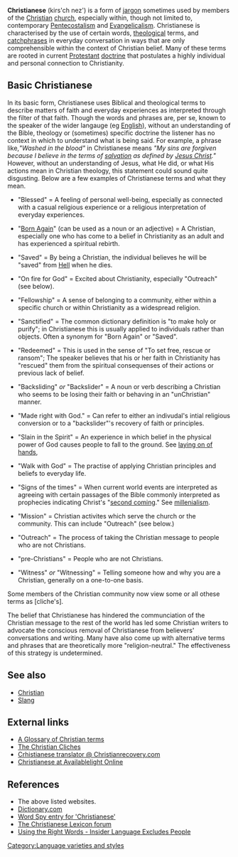 '''Christianese''' (kirs'ch nez') is a form of [[jargon]] sometimes used by members of the [[Christian]] [[church]], especially within, though not limited to, contemporary [[Pentecostalism]] and [[Evangelicalism]]. Christianese is characterised by the use of certain words, [[theological]] terms, and [[catchphrases]] in everyday conversation in ways that are only comprehensible within the context of Christian belief.  Many of these terms are rooted in current [[Protestant]] [[doctrine]] that postulates a highly individual and personal connection to Christianity.

== Basic Christianese ==

In its basic form, Christianese uses Biblical and theological terms to describe matters of faith and everyday experiences as interpreted through the filter of that faith.  Though the words and phrases are, per se, known to the speaker of the wider langauge (eg [[English]]), without an understanding of the Bible, theology or (sometimes) specific doctrine the listener has no context in which to understand what is being said.  For example, a phrase like,''"Washed in the blood"'' in Christianese means ''"My sins are forgiven because I believe in the terms of [[salvation]] as defined by [[Jesus Christ]]."''  However, without an understanding of Jesus, what He did, or what His actions mean in Christian theology, this statement could sound quite disgusting. Below are a few examples of Christianese terms and what they mean.

* "Blessed" = A feeling of personal well-being, especially as connected with a casual religious experience or a religious interpretation of everyday experiences.

* "[[Born Again]]" (can be used as a noun or an adjective) = A Christian, especially one who has come to a belief in Christianity as an adult and has experienced a spiritual rebirth.

* "Saved" = By being a Christian, the individual believes he will be "saved" from [[Hell]] when he dies.

* "On fire for God" = Excited about Christianity, especially "Outreach" (see below).

* "Fellowship" = A sense of belonging to a community, either within a specific church or within Christianity as a widespread religion.

* "Sanctified" = The common dictionary definition is "to make holy or purify";  in Christianese this is usually applied to individuals rather than objects.  Often a synonym for "Born Again" or "Saved".
 
* "Redeemed" = This is used in the sense of "To set free, rescue or ransom"; The speaker believes that his or her faith in Christianity has "rescued" them from the spiritual consequenses of their actions or previous lack of belief.

* "Backsliding" ''or'' "Backslider" = A noun or verb describing a Christian who seems to be losing their faith or behaving in an "unChristian" manner.

* "Made right with God." = Can refer to either an indivudal's intial religious conversion or to a "backslider"'s recovery of faith or principles.

* "Slain in the Spirit" = An experience in which belief in the physical power of God causes people to fall to the ground.  See [[laying on of hands]], 

* "Walk with God" = The practise of applying Christian principles and beliefs to everyday life.

* "Signs of the times" = When current world events are interpreted as agreeing with certain passages of the Bible commonly interpreted as prophecies indicating Christ's "[[second coming]]."  See [[millenialism]].

* "Mission" = Christian activites which serve the church or the community.  This can include "Outreach" (see below.)

* "Outreach" = The process of taking the Christian message to people who are not Christians.

* "pre-Christians" = People who are not Christians.

* "Witness" ''or'' "Witnessing" = Telling someone how and why you are a Christian, generally on a one-to-one basis.


Some members of the Christian community now view some or all othese terms as [cliche's].

The belief that Christianese has hindered the communciation of the Christian message to the rest of the world has led some Christian writers to advocate the conscious removal of Christianese from believers' conversations and writing.  Many have also come up with alternative terms and phrases that are theoretically more "religion-neutral."  The effectiveness of this strategy is undetermined.

== See also ==

* [[Christian]]
* [[Slang]]

== External links ==

* [http://ks.essortment.com/glossarychristi_rtdp.htm A Glossary of Christian terms]
* [http://www.jcsm.org/biblelessons/cliches.htm The Christian Cliches]
* [http://www.christianrecovery.com/vb/archive/index.php/t-17.html Crhistianese translator @ Christianrecovery.com]
* [http://www.availablelightonline.com/christianese.html Christianese at Availablelight Online]

== References ==

* The above listed websites.
* [http://www.dictionary.com Dictionary.com]
* [http://www.wordspy.com/words/Christianese.asp Word Spy entry for 'Christianese']
* [http://lexicon.rail.com/phpLexicon/ The Christianese Lexicon forum]
* [http://www.gospelcom.net/guide/resources/jargon.php Using the Right Words - Insider Language Excludes People]

[[Category:Language varieties and styles]]